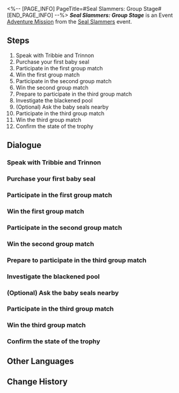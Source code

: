 <%-- [PAGE_INFO]
PageTitle=#Seal Slammers: Group Stage#
[END_PAGE_INFO] --%>
{{Stub|Dialogue.}}
{{Mission Infobox
|id            = 8032101
|title         = 
|image         = Mission Seal Slammers Group Stage.png{{subst:void|<!--$UPLOAD:<<SpriteOutput/Chronicle/8032101.png>-<Mission Seal Slammers Group Stage.png>-<Fate's Atlas Images>>-->}}
|type          = Adventure
|event_name    = Seal Slammers
|chapter       = Seal Slammers
|requirements  = [[Adventure Mission]] ''[[Seal Slammers: Prologue]]'' completed
|summary       = The little chimera "Bubbles" joined your team, and you defeated your group stage opponents one by one, resolving the "black tide muddles clear waters" crisis and earning your spot in the elimination rounds along the way!<br />As for the prophecy of the shattered trophy&mdash;<br />While it's certainly puzzling, focus on preparing for the elimination rounds for now...
|characters    = Angel Seal; Apophis; Aquafis; Bandaged Seal; Bubbles; Cipher; Dan Heng; Distant Voice; Perhippas; Special Hired Extra; Stuttering Audience; Supine Seal; Timos; Tournament Broadcast; Trailblazer; Tribbie; Tribbie & Trinnon; Trinnon; Voice From Above
|startLocation = [[Amphoreus]] - [["Eternal Holy City" Okhema]]
|world         = Amphoreus
|area          = "Eternal Holy City" Okhema
|prev          = Seal Slammers: Prologue
|next          = Seal Slammers: Elimination Rounds
|rewards       = Stellar Jade*20; Traveler's Guide*3; Refined Aether*3; Credit*30,000
}}
'''''Seal Slammers: Group Stage''''' is an Event [[Adventure Mission]] from the [[Seal Slammers]] event.

==Steps==
# Speak with Tribbie and Trinnon
# Purchase your first baby seal
# Participate in the first group match
# Win the first group match
# Participate in the second group match
# Win the second group match
# Prepare to participate in the third group match
# Investigate the blackened pool
# (Optional) Ask the baby seals nearby
# Participate in the third group match
# Win the third group match
# Confirm the state of the trophy

<!--
==Gameplay Notes==

--><!--
==Trial Character==

-->
==Dialogue==
{{Stub Dialogue}}
===Speak with Tribbie and Trinnon{{subst:void|<!--803210108-->}}===
{{Mission Description|type=adventure|location="Eternal Holy City" Okhema|You encounter Tribbie and Trinnon in the competition area. The competition is constantly changing, and any intel could turn the tides of the matches. Speak with them.}}
{{Dialogue Start}}
:{{tx}}
{{Dialogue End}}

===Purchase your first baby seal{{subst:void|<!--803210101-->}}===
{{Mission Description|type=adventure|location="Eternal Holy City" Okhema|update|You need to have three baby seals to participate in the competition. Before that, you must purchase baby seals from Apophis's shop with the Seal Tokens given to you by Tribbie and Trinnon.}}
{{Dialogue Start}}
:{{tx}}
{{Dialogue End}}

===Participate in the first group match{{subst:void|<!--803210102-->}}===
{{Mission Description|type=adventure|location="Eternal Holy City" Okhema|update|You will face Timos, sponsored by Superhero Shower Soap, in the first group match.<br />Seize his victory and shatter his endorsement deal!}}
{{Dialogue Start}}
:{{tx}}
{{Dialogue End}}

===Win the first group match{{subst:void|<!--803210103-->}}===
{{Dialogue Start}}
:{{tx}}
{{Dialogue End}}

===Participate in the second group match{{subst:void|<!--803210104-->}}===
{{Mission Description|type=adventure|location="Eternal Holy City" Okhema|update|A triumphant start in the first match! Next, you'll face a new formidable opponent &mdash; Perhippas from Twilight Courtyard and his Bandaged Seal.<br />Rumor has it that noble-hearted contestants offer blessings to their rivals, so you sincerely wish him the strength to at least make it to the start of the match.}}
{{Dialogue Start}}
:{{tx}}
{{Dialogue End}}

===Win the second group match{{subst:void|<!--803210105-->}}===
{{Dialogue Start}}
:{{tx}}
{{Dialogue End}}

===Prepare to participate in the third group match{{subst:void|<!--803210110-->}}===
{{Mission Description|type=adventure|location="Eternal Holy City" Okhema|update|The second match is secured! Now comes the crucial showdown to win the Silver Chalice Badge and advance to the knockout stage.<br />Your next formidable opponent &mdash; Tribbie and her Angel Seal! But...}}
{{Dialogue Start}}
:{{tx}}
{{Dialogue End}}

===Investigate the blackened pool{{subst:void|<!--803210112-->}}===
{{Mission Description|type=adventure|location="Eternal Holy City" Okhema|update|"Black tide muddles clear waters." The pool water has been contaminated &mdash; the first disaster foretold in the prophecy has occurred.<br />Is the prophecy coming true, or is someone deliberately creating confusion? This will determine whether you truly transform into a baby seal. You must investigate carefully.}}
{{Dialogue Start}}
:{{tx}}
{{Dialogue End}}

===(Optional) Ask the baby seals nearby{{subst:void|<!--803210123-->}}===
{{Dialogue Start}}
:{{tx}}
{{Dialogue End}}

===Participate in the third group match{{subst:void|<!--803210106-->}}===
{{Mission Description|type=adventure|location="Eternal Holy City" Okhema|update|The black tide incident has been resolved, but more mysteries still remain.<br />Continue the competition and win the Silver Chalice Badge, the ticket for the knockout stage. That might uncover the truth.}}
{{Dialogue Start}}
:{{tx}}
{{Dialogue End}}

===Win the third group match{{subst:void|<!--803210107-->}}===
{{Dialogue Start}}
:{{tx}}
{{Dialogue End}}

===Confirm the state of the trophy{{subst:void|<!--803210113-->}}===
{{Mission Description|type=adventure|location="Eternal Holy City" Okhema|update|You've successfully advanced to the knockout stage, bringing you one step closer to the trophy... But where is the trophy?<br />You decide to seek an official explanation from the organizers.}}
{{Dialogue Start}}
:{{tx}}
{{Dialogue End}}

==Other Languages==
{{Other Languages
|en   = Seal Slammers: Group Stage
|zhs  = 豹豹碰碰大作战•小组赛
|zht  = 豹豹碰碰大作戰•小組賽
|ja   = ぽよよん！アザラシ大作戦・グループ戦
|ko   = 팅팅탱탱 물범 대격돌•조별 리그
|es   = Gran choque de focas: fase de grupos
|fr   = Phase de poules du Choc des phoques
|ru   = Тюленье побоище: Соревнование в подгруппах
|th   = ศึกปะทะอุ๋งอุ๋ง: ศึกแบ่งกลุ่ม
|vi   = Hải Cẩu Cưng Đụng Độ - Vòng Bảng
|de   = Operation Kampf der Seehunde: Gruppenphase
|id   = Bom-Bom Anjing Laut: Babak Grup
|pt   = Bate-Bate das Focas: Fase de Grupos
}}

==Change History==
{{Change History|3.2}}
